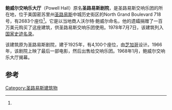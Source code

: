{{Infobox Theatre
|name           = 鲍威尔交响乐大厅
|image          = 782px-Powell Symphony Hall.jpg
|address        = N. Grand Boulevard 718号
|city           = 密苏里州[[圣路易斯|圣路易斯]]
|country        = [[美国|美国]]
|architect      = {{link-en|Rapp & Rapp建筑师事务所|Rapp & Rapp}}
|owner          = 圣路易斯交响乐团
|capacity       = 2,683 <ref name="specs">{{cite web |url=http://www.stlsymphony.org/media/pdf/rentals/Powell%20Hall%20Tech%20Specifications%202.pdf |format=PDF |title=Powell Hall Technical Specifications and Building Information |publisher=Powell Hall |accessdate=2013-02-05 |deadurl=yes |archiveurl=https://web.archive.org/web/20121113205549/http://www.stlsymphony.org/media/pdf/rentals/Powell%20Hall%20Tech%20Specifications%202.pdf |archivedate=2012-11-13 }}</ref>
|type           = [[音乐厅|音乐厅]]
|opened         = 1925年
|renovated      = 1968年
|othernames     = 圣路易斯剧院
{{Infobox NRHP
  | name = 鲍威尔交响乐大厅
  | designated_other1_name=圣路易斯地标
  | designated_other1_abbr= STLL
  | designated_other1_link= 圣路易斯地标
  | designated_other1_color= #aaccff
  | partof = 中城历史街区
  | embed = yes
  | nrhp_type = cp
  | nocat = yes
  | architecture =  [[哥特复兴式建筑|哥特复兴式建筑]]、[[哥特式建筑|哥特式建筑]]、[[维多利亚时代建筑|维多利亚时代建筑]]
  | added = 1978年7月7日
  | partof_refnum = 78003392<ref name="nris">{{NRISref|version=2010a}}</ref>
}} }}
'''鲍威尔交响乐大厅'''（Powell Hall）原名'''圣路易斯剧院'''，是圣路易斯交响乐团的所在地，位于美国密苏里州[[圣路易斯|圣路易斯]]中城历史街区的North Grand Boulevard 718号，有2683个座位<ref name="specs" />。它是以当地商人沃尔特·鲍威尔命名，他的遗孀捐赠了一百万美元购买了这座建筑，供圣路易斯交响乐团使用。1978年7月7日，该建筑列入[[国家史迹名录|国家史迹名录]]。

该建筑原为圣路易斯剧院，建于1925年，有4,100个座位，由[[芝加哥|芝加哥]]{{link-en|Rapp & Rapp建筑师事务所|Rapp & Rapp}}设计。1966年，该剧院上映了最后一部电影，然后出售给交响乐团。1968年1月，鲍威尔交响乐大厅揭幕。

==参考==
{{reflist}}
{{coord|38.64024|-90.230059|region:US_type:landmark|display=title}}
[[Category:圣路易斯建筑物|Category:圣路易斯建筑物]]